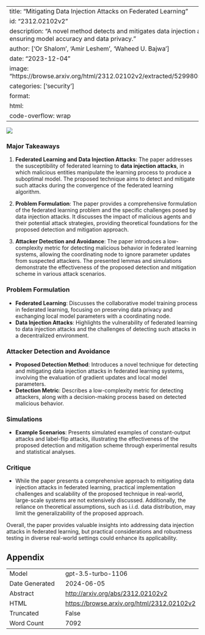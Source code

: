 
---
title: "Mitigating Data Injection Attacks on Federated Learning"
id: "2312.02102v2"
description: "A novel method detects and mitigates data injection attacks in federated learning, ensuring model accuracy and data privacy."
author: ['Or Shalom', 'Amir Leshem', 'Waheed U. Bajwa']
date: "2023-12-04"
image: "https://browse.arxiv.org/html/2312.02102v2/extracted/5299805/Figures/FederatedSimple3.png"
categories: ['security']
format:
  html:
    code-overflow: wrap
---

![](https://browse.arxiv.org/html/2312.02102v2/extracted/5299805/Figures/FederatedSimple3.png)

### Major Takeaways
1. **Federated Learning and Data Injection Attacks**: The paper addresses the susceptibility of federated learning to **data injection attacks**, in which malicious entities manipulate the learning process to produce a suboptimal model. The proposed technique aims to detect and mitigate such attacks during the convergence of the federated learning algorithm.

2. **Problem Formulation**: The paper provides a comprehensive formulation of the federated learning problem and the specific challenges posed by data injection attacks. It discusses the impact of malicious agents and their potential attack strategies, providing theoretical foundations for the proposed detection and mitigation approach.

3. **Attacker Detection and Avoidance**: The paper introduces a low-complexity metric for detecting malicious behavior in federated learning systems, allowing the coordinating node to ignore parameter updates from suspected attackers. The presented lemmas and simulations demonstrate the effectiveness of the proposed detection and mitigation scheme in various attack scenarios.

### Problem Formulation
- **Federated Learning**: Discusses the collaborative model training process in federated learning, focusing on preserving data privacy and exchanging local model parameters with a coordinating node.
- **Data Injection Attacks**: Highlights the vulnerability of federated learning to data injection attacks and the challenges of detecting such attacks in a decentralized environment.

### Attacker Detection and Avoidance
- **Proposed Detection Method**: Introduces a novel technique for detecting and mitigating data injection attacks in federated learning systems, involving the evaluation of gradient updates and local model parameters.
- **Detection Metric**: Describes a low-complexity metric for detecting attackers, along with a decision-making process based on detected malicious behavior.

### Simulations
- **Example Scenarios**: Presents simulated examples of constant-output attacks and label-flip attacks, illustrating the effectiveness of the proposed detection and mitigation scheme through experimental results and statistical analyses.

### Critique
- While the paper presents a comprehensive approach to mitigating data injection attacks in federated learning, practical implementation challenges and scalability of the proposed technique in real-world, large-scale systems are not extensively discussed. Additionally, the reliance on theoretical assumptions, such as i.i.d. data distribution, may limit the generalizability of the proposed approach.

Overall, the paper provides valuable insights into addressing data injection attacks in federated learning, but practical considerations and robustness testing in diverse real-world settings could enhance its applicability.

## Appendix

|          |          |
|----------|----------|
| Model     | gpt-3.5-turbo-1106       |
| Date Generated     | 2024-06-05       |
| Abstract | [http://arxiv.org/abs/2312.02102v2](http://arxiv.org/abs/2312.02102v2)        |
| HTML     | [https://browse.arxiv.org/html/2312.02102v2](https://browse.arxiv.org/html/2312.02102v2)       |
| Truncated       | False       |
| Word Count       | 7092       |